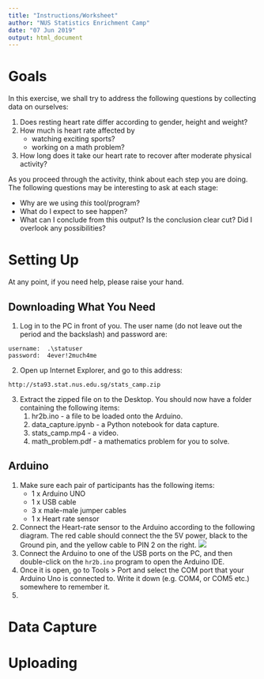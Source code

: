 ```yaml
---
title: "Instructions/Worksheet"
author: "NUS Statistics Enrichment Camp"
date: "07 Jun 2019"
output: html_document
---
```


# Goals

In this exercise, we shall try to address the following questions by collecting 
data on ourselves:

1. Does resting heart rate differ according to gender, height and weight?
2. How much is heart rate affected by 
    * watching exciting sports?
    * working on a math problem?
3. How long does it take our heart rate to recover after moderate physical 
activity?

As you proceed through the activity, think about each step you are doing. The 
following questions may be interesting to ask at each stage:

* Why are we using *this* tool/program?
* What do I expect to see happen?
* What can I conclude from this output? Is the conclusion clear cut? Did I 
overlook any possibilities?

# Setting Up

At any point, if you need help, please raise your hand.

## Downloading What You Need

1. Log in to the PC in front of you. The user name (do not leave out the period and 
the backslash) and password are:
```
username:  .\statuser
password:  4ever!2much4me
```
2. Open up Internet Explorer, and go to this address:
```
http://sta93.stat.nus.edu.sg/stats_camp.zip
```
3. Extract the zipped file on to the Desktop. You should now have a folder 
containing the following items:
    1. hr2b.ino - a file to be loaded onto the Arduino.
    2. data_capture.ipynb - a Python notebook for data capture.
    3. stats_camp.mp4 - a video.
    4. math_problem.pdf - a mathematics problem for you to solve.

## Arduino

1. Make sure each pair of participants has the following items:
    * 1 x Arduino UNO
    * 1 x USB cable
    * 3 x male-male jumper cables
    * 1 x Heart rate sensor
2. Connect the Heart-rate sensor to the Arduino according to the following
diagram. The red cable should connect the the 5V power, black to the Ground pin,
and the yellow cable to PIN 2 on the right.
![](../arduino_setup_yr19.png)
3. Connect the Arduino to one of the USB ports on the PC, and then double-click 
on the `hr2b.ino` program to open the Arduino IDE.
4. Once it is open, go to Tools > Port and select the COM port that your Arduino 
Uno is connected to. Write it down (e.g. COM4, or COM5 etc.) somewhere to 
remember it.
5. 



# Data Capture

# Uploading
